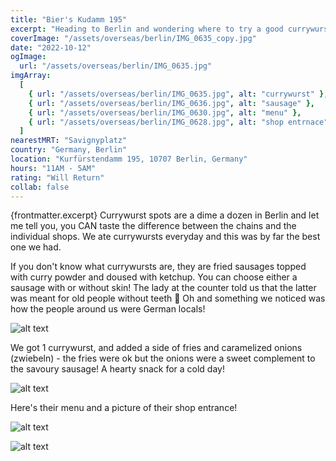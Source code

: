 ```yaml
---
title: "Bier's Kudamm 195"
excerpt: "Heading to Berlin and wondering where to try a good currywurst?"
coverImage: "/assets/overseas/berlin/IMG_0635_copy.jpg"
date: "2022-10-12"
ogImage:
  url: "/assets/overseas/berlin/IMG_0635.jpg"
imgArray:
  [
    { url: "/assets/overseas/berlin/IMG_0635.jpg", alt: "currywurst" },
    { url: "/assets/overseas/berlin/IMG_0636.jpg", alt: "sausage" },
    { url: "/assets/overseas/berlin/IMG_0630.jpg", alt: "menu" },
    { url: "/assets/overseas/berlin/IMG_0628.jpg", alt: "shop entrnace" },
  ]
nearestMRT: "Savignyplatz"
country: "Germany, Berlin"
location: "Kurfürstendamm 195, 10707 Berlin, Germany"
hours: "11AM - 5AM"
rating: "Will Return"
collab: false
---
```


{frontmatter.excerpt} Currywurst spots are a dime a dozen in Berlin and let me tell you, you CAN taste the difference between the chains and the individual shops. We ate currywursts everyday and this was by far the best one we had.

If you don't know what currywursts are, they are fried sausages topped with curry powder and doused with ketchup. You can choose either a sausage with or without skin! The lady at the counter told us that the latter was meant for old people without teeth 🤣 Oh and something we noticed was how the people around us were German locals!

![alt text](/assets/overseas/berlin/IMG_0635.jpg)

We got 1 currywurst, and added a side of fries and caramelized onions (zwiebeln) - the fries were ok but the onions were a sweet complement to the savoury sausage! A hearty snack for a cold day!

![alt text](/assets/overseas/berlin/IMG_0636.jpg)

Here's their menu and a picture of their shop entrance!

![alt text](/assets/overseas/berlin/IMG_0630.jpg)

![alt text](/assets/overseas/berlin/IMG_0628.jpg)
